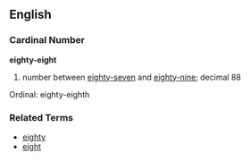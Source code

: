 ==English==
===Cardinal Number===
'''eighty-eight'''

# number between [[eighty-seven]] and [[eighty-nine]]; decimal 88

Ordinal: eighty-eighth

===Related Terms===
*[[eighty]]
*[[eight]]
